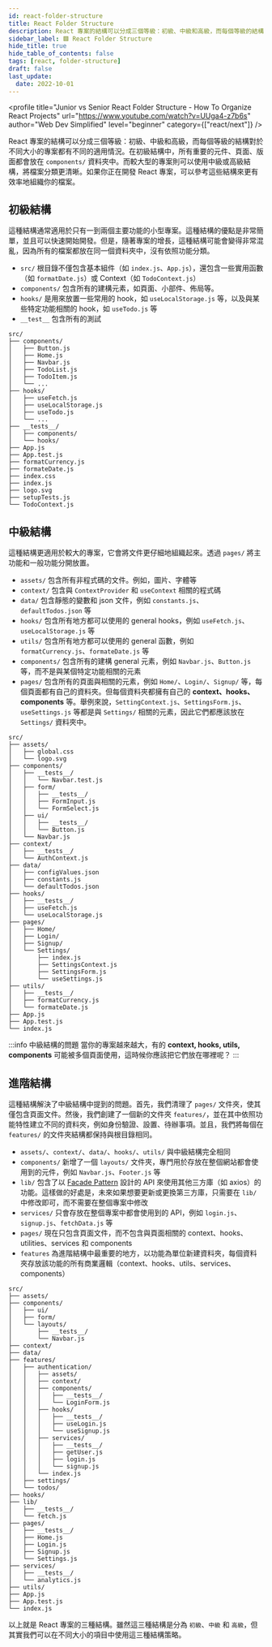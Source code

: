 ```yaml
---
id: react-folder-structure
title: React Folder Structure
description: React 專案的結構可以分成三個等級：初級、中級和高級，而每個等級的結構對於不同大小的專案都有不同的適用情況。在初級結構中，所有重要的元件、頁面、版面都會放在 `components/` 資料夾中。而較大型的專案則可以使用中級或高級結構，將檔案分類更清晰。如果你正在開發 React 專案，可以參考這些結構來更有效率地組織你的檔案。
sidebar_label: 🟩 React Folder Structure
hide_title: true
hide_table_of_contents: false
tags: [react, folder-structure]
draft: false
last_update:
  date: 2022-10-01
---
```


<profile
  title="Junior vs Senior React Folder Structure - How To Organize React Projects"
  url="https://www.youtube.com/watch?v=UUga4-z7b6s"
  author="Web Dev Simplified"
  level="beginner"
  category={["react/next"]}
/>

React 專案的結構可以分成三個等級：初級、中級和高級，而每個等級的結構對於不同大小的專案都有不同的適用情況。在初級結構中，所有重要的元件、頁面、版面都會放在 `components/` 資料夾中。而較大型的專案則可以使用中級或高級結構，將檔案分類更清晰。如果你正在開發 React 專案，可以參考這些結構來更有效率地組織你的檔案。

## 初級結構

這種結構通常適用於只有一到兩個主要功能的小型專案。這種結構的優點是非常簡單，並且可以快速開始開發。但是，隨著專案的增長，這種結構可能會變得非常混亂，因為所有的檔案都放在同一個資料夾中，沒有依照功能分類。

- `src/` 根目錄不僅包含基本組件（如 `index.js`、`App.js`），還包含一些實用函數（如 `formatDate.js`）或 Context（如 `TodoContext.js`）
- `components/` 包含所有的建構元素，如頁面、小部件、佈局等。
- `hooks/` 是用來放置一些常用的 hook，如 `useLocalStorage.js` 等，以及與某些特定功能相關的 hook，如 `useTodo.js` 等
- `__test__` 包含所有的測試

```
src/
├── components/
│   ├── Button.js
│   ├── Home.js
│   ├── Navbar.js
│   ├── TodoList.js
│   ├── TodoItem.js
│   └── ...
├── hooks/
│   ├── useFetch.js
│   ├── useLocalStorage.js
│   ├── useTodo.js
│   └── ...
├── __tests__/
│   ├── components/
│   └── hooks/
├── App.js
├── App.test.js
├── formatCurrency.js
├── formateDate.js
├── index.css
├── index.js
├── logo.svg
├── setupTests.js
└── TodoContext.js
```

## 中級結構

這種結構更適用於較大的專案，它會將文件更仔細地組織起來。透過 `pages/` 將主功能和一般功能分開放置。

- `assets/` 包含所有非程式碼的文件。例如，圖片、字體等
- `context/` 包含與 `ContextProvider` 和 `useContext` 相關的程式碼
- `data/` 包含靜態的變數和 json 文件，例如 `constants.js`、`defaultTodos.json` 等
- `hooks/` 包含所有地方都可以使用的 general hooks，例如 `useFetch.js`、`useLocalStorage.js` 等
- `utils/` 包含所有地方都可以使用的 general 函數，例如 `formatCurrency.js`、`formateDate.js` 等
- `components/` 包含所有的建構 general 元素，例如 `Navbar.js`、`Button.js` 等，而不是與某個特定功能相關的元素
- `pages/` 包含所有的頁面與相關的元素，例如 `Home/`、`Login/`、`Signup/` 等，每個頁面都有自己的資料夾。但每個資料夾都擁有自己的 **context、hooks、components** 等。舉例來說，`SettingContext.js`、`SettingsForm.js`、`useSettings.js` 等都是與 `Settings/` 相關的元素，因此它們都應該放在 `Settings/` 資料夾中。

```
src/
├── assets/
│   ├── global.css
│   └── logo.svg
├── components/
│   ├── __tests__/
│   │   └── Navbar.test.js
│   ├── form/
│   │   ├── __tests__/
│   │   ├── FormInput.js
│   │   └── FormSelect.js
│   ├── ui/
│   │   ├── __tests__/
│   │   └── Button.js
│   └── Navbar.js
├── context/
│   ├── __tests__/
│   └── AuthContext.js
├── data/
│   ├── configValues.json
│   ├── constants.js
│   └── defaultTodos.json
├── hooks/
│   ├── __tests__/
│   ├── useFetch.js
│   └── useLocalStorage.js
├── pages/
│   ├── Home/
│   ├── Login/
│   ├── Signup/
│   └── Settings/
│       ├── index.js
│       ├── SettingsContext.js
│       ├── SettingsForm.js
│       └── useSettings.js
├── utils/
│   ├── __tests__/
│   ├── formatCurrency.js
│   └── formateDate.js
├── App.js
├── App.test.js
└── index.js
```

:::info 中級結構的問題
當你的專案越來越大，有的 **context, hooks, utils, components** 可能被多個頁面使用，這時候你應該把它們放在哪裡呢？
:::

## 進階結構

這種結構解決了中級結構中提到的問題。首先，我們清理了 `pages/` 文件夾，使其僅包含頁面文件。然後，我們創建了一個新的文件夾 `features/`，並在其中依照功能特性建立不同的資料夾，例如身份驗證、設置、待辦事項。並且，我們將每個在 `features/` 的文件夾結構都保持與根目錄相同。

- `assets/`、`context/`、`data/`、`hooks/`、`utils/` 與中級結構完全相同
- `components/` 新增了一個 `layouts/` 文件夾，專門用於存放在整個網站都會使用到的元件，例如 `Navbar.js`、`Footer.js` 等
- `lib/` 包含了以 [Facade Pattern](https://www.youtube.com/watch?v=fHPa5xzbpaA) 設計的 API 來使用其他三方庫（如 axios）的功能。這樣做的好處是，未來如果想要更新或更換第三方庫，只需要在 `lib/` 中修改即可，而不需要在整個專案中修改
- `services/` 只會存放在整個專案中都會使用到的 API，例如 `login.js`、`signup.js`、`fetchData.js` 等
- `pages/` 現在只包含頁面文件，而不包含與頁面相關的 context、hooks、utilities、services 和 components
- `features` 為進階結構中最重要的地方，以功能為單位新建資料夾，每個資料夾存放該功能的所有商業邏輯（context、hooks、utils、services、components）

```
src/
├── assets/
├── components/
│   ├── ui/
│   ├── form/
│   └── layouts/
│       ├── __tests__/
│       └── Navbar.js
├── context/
├── data/
├── features/
│   ├── authentication/
│   │   ├── assets/
│   │   ├── context/
│   │   ├── components/
│   │   │   ├── __tests__/
│   │   │   └── LoginForm.js
│   │   ├── hooks/
│   │   │   ├── __tests__/
│   │   │   ├── useLogin.js
│   │   │   └── useSignup.js
│   │   ├── services/
│   │   │   ├── __tests__/
│   │   │   ├── getUser.js
│   │   │   ├── login.js
│   │   │   └── signup.js
│   │   └── index.js
│   ├── settings/
│   └── todos/
├── hooks/
├── lib/
│   ├── __tests__/
│   └── fetch.js
├── pages/
│   ├── __tests__/
│   ├── Home.js
│   ├── Login.js
│   ├── Signup.js
│   └── Settings.js
├── services/
│   ├── __tests__/
│   └── analytics.js
├── utils/
├── App.js
├── App.test.js
└── index.js
```

以上就是 React 專案的三種結構。雖然這三種結構是分為 `初級`、`中級` 和 `高級`，但其實我們可以在不同大小的項目中使用這三種結構策略。
